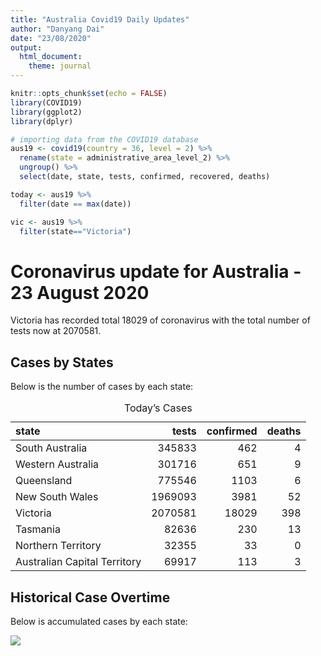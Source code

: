 ```yaml
---
title: "Australia Covid19 Daily Updates"
author: "Danyang Dai"
date: "23/08/2020"
output: 
  html_document:
    theme: journal
---
```



```r
knitr::opts_chunk$set(echo = FALSE)
library(COVID19)
library(ggplot2)
library(dplyr)
```



```r
# importing data from the COVID19 database
aus19 <- covid19(country = 36, level = 2) %>%
  rename(state = administrative_area_level_2) %>%
  ungroup() %>%
  select(date, state, tests, confirmed, recovered, deaths)

today <- aus19 %>%
  filter(date == max(date))

vic <- aus19 %>%
  filter(state=="Victoria")
```


# Coronavirus update for Australia - 23 August 2020

Victoria has recorded total 18029 of coronavirus with the total number of tests now at 2070581. 

## Cases by States 

Below is the number of cases by each state: 


Table: Today's Cases

|state                        |   tests| confirmed| deaths|
|:----------------------------|-------:|---------:|------:|
|South Australia              |  345833|       462|      4|
|Western Australia            |  301716|       651|      9|
|Queensland                   |  775546|      1103|      6|
|New South Wales              | 1969093|      3981|     52|
|Victoria                     | 2070581|     18029|    398|
|Tasmania                     |   82636|       230|     13|
|Northern Territory           |   32355|        33|      0|
|Australian Capital Territory |   69917|       113|      3|

## Historical Case Overtime 

Below is accumulated cases by each state:

![](historical_confirmed.png)

